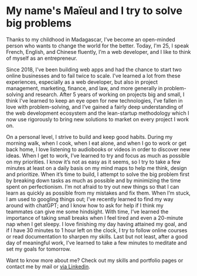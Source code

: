 
# My name's Maïeul and I try to solve big problems

Thanks to my childhood in Madagascar, I’ve become an open-minded person who wants to change the world for the better. Today, I'm 25, I speak French, English, and Chinese fluently, I’m a web developer, and I like to think of myself as an entrepreneur.

Since 2018, I’ve been building web apps and had the chance to start two online businesses and to fail twice to scale. I’ve learned a lot from these experiences, especially as a web developer, but also in project management, marketing, finance, and law, and more generally in problem-solving and research. After 5 years of working on projects big and small, I think I've learned to keep an eye open for new technologies, I’ve fallen in love with problem-solving, and I’ve gained a fairly deep understanding of the web development ecosystem and the lean-startup methodology which I now use rigorously to bring new solutions to market on every project I work on.

On a personal level, I strive to build and keep good habits. During my morning walk, when I cook, when I eat alone, and when I go to work or get back home, I love listening to audiobooks or videos in order to discover new ideas. When I get to work, I’ve learned to try and focus as much as possible on my priorities. I know it’s not as easy as it seems, so I try to take a few minutes at least on a daily basis on my mind maps to help me think, design and prioritize. When it’s time to build, I attempt to solve the big problem first by breaking down tasks as much as possible and by minimizing the time spent on perfectionism. I’m not afraid to try out new things so that I can learn as quickly as possible from my mistakes and fix them. When I’m stuck, I am used to googling things out; I’ve recently learned to find my way around with chatGPT; and I know how to ask for help if I think my teammates can give me some hindsight. With time, I’ve learned the importance of taking small breaks when I feel tired and even a 20-minute nap when I get sleepy. I love finishing my day having attained my goal, and if I have 30 minutes to 1 hour left on the clock, I try to follow online courses or read documentation to sharpen my skills. Last but not least, after a good day of meaningful work, I’ve learned to take a few minutes to meditate and set my goals for tomorrow.

Want to know more about me? Check out my skills and portfolio pages or contact me <EmailLink className="underline inline cursor-pointer">by mail</EmailLink> or <span>[via Linkedin](https://www.linkedin.com/in/maieul-c-087655138/)</span>.

